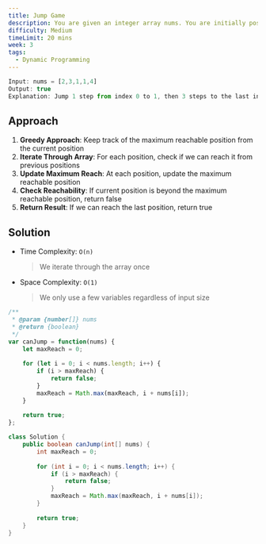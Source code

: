 ```yaml
---
title: Jump Game
description: You are given an integer array nums. You are initially positioned at the array's first index, and each element in the array represents your maximum jump length at that position. Return true if you can reach the last index, or false otherwise.
difficulty: Medium
timeLimit: 20 mins
week: 3
tags:
  - Dynamic Programming
---
```


```js title="Example"
Input: nums = [2,3,1,1,4]
Output: true
Explanation: Jump 1 step from index 0 to 1, then 3 steps to the last index.
```

## Approach

1. **Greedy Approach**: Keep track of the maximum reachable position from the current position
2. **Iterate Through Array**: For each position, check if we can reach it from previous positions
3. **Update Maximum Reach**: At each position, update the maximum reachable position
4. **Check Reachability**: If current position is beyond the maximum reachable position, return false
5. **Return Result**: If we can reach the last position, return true

## Solution

- Time Complexity: `O(n)`
  > We iterate through the array once
- Space Complexity: `O(1)`
  > We only use a few variables regardless of input size

```js tab="JavaScript"
/**
 * @param {number[]} nums
 * @return {boolean}
 */
var canJump = function(nums) {
    let maxReach = 0;
    
    for (let i = 0; i < nums.length; i++) {
        if (i > maxReach) {
            return false;
        }
        maxReach = Math.max(maxReach, i + nums[i]);
    }
    
    return true;
};
```

```java tab="Java"
class Solution {
    public boolean canJump(int[] nums) {
        int maxReach = 0;
        
        for (int i = 0; i < nums.length; i++) {
            if (i > maxReach) {
                return false;
            }
            maxReach = Math.max(maxReach, i + nums[i]);
        }
        
        return true;
    }
}
```
